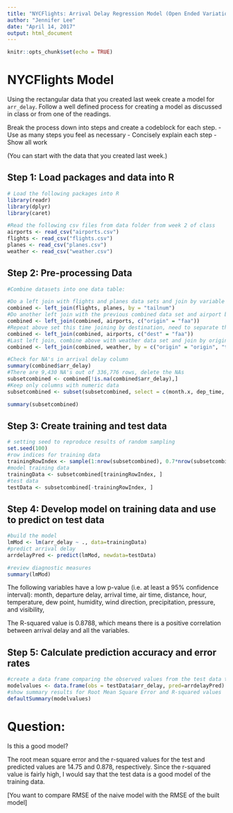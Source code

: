 ```yaml
---
title: "NYCFlights: Arrival Delay Regression Model (Open Ended Variation)"
author: "Jennifer Lee"
date: "April 14, 2017"
output: html_document
---
```


```r
knitr::opts_chunk$set(echo = TRUE)
```

# NYCFlights Model

Using the rectangular data that you created last week create a model for `arr_delay`. Follow a well defined process for creating a model as discussed in class or from one of the readings. 

Break the process down into steps and create a codeblock for each step. 
 - Use as many steps you feel as necessary
 - Concisely explain each step 
 - Show all work
 
(You can start with the data that you created last week.)


## Step 1: Load packages and data into R

```r
# Load the following packages into R
library(readr)
library(dplyr)
library(caret)

#Read the following csv files from data folder from week 2 of class
airports <- read_csv("airports.csv")
flights <- read_csv("flights.csv")
planes <- read_csv("planes.csv")
weather <- read_csv("weather.csv")
```

## Step 2: Pre-processing Data
```r
#Combine datasets into one data table:

#Do a left join with flights and planes data sets and join by variable tailnum
combined <- left_join(flights, planes, by = "tailnum")
#Do another left join with the previous combined data set and airport by variable origin
combined <- left_join(combined, airports, c("origin" = "faa"))
#Repeat above set this time joining by destination, need to separate this because it has to be an OR join not AND
combined <- left_join(combined, airports, c("dest" = "faa"))
#Last left join, combine above with weather data set and join by origin AND date
combined <- left_join(combined, weather, by = c("origin" = "origin", "time_hour" = "time_hour"))

#Check for NA's in arrival delay column
summary(combined$arr_delay)
#There are 9,430 NA's out of 336,776 rows, delete the NAs
subsetcombined <- combined[!is.na(combined$arr_delay),]
#Keep only columns with numeric data
subsetcombined <- subset(subsetcombined, select = c(month.x, dep_time, dep_delay, arr_time, arr_delay, air_time, distance, hour.x, temp, dewp, humid, wind_dir, wind_speed, wind_gust, precip, pressure, visib))

summary(subsetcombined)

```

## Step 3: Create training and test data
```r
# setting seed to reproduce results of random sampling
set.seed(100)
#row indices for training data
trainingRowIndex <- sample(1:nrow(subsetcombined), 0.7*nrow(subsetcombined)) 
#model training data
trainingData <- subsetcombined[trainingRowIndex, ] 
#test data
testData <- subsetcombined[-trainingRowIndex, ]
```

## Step 4: Develop model on training data and use to predict on test data
```r
#build the model
lmMod <- lm(arr_delay ~ ., data=trainingData)
#predict arrival delay
arrdelayPred <- predict(lmMod, newdata=testData)

#review diagnostic measures
summary(lmMod)
```
The following variables have a low p-value (i.e. at least a 95% confidence interval): month, departure delay, arrival time, air time, distance, hour, temperature, dew point, humidity, wind direction, precipitation, pressure, and visibility,

The R-squared value is 0.8788, which means there is a positive correlation between arrival delay and all the variables.


## Step 5: Calculate prediction accuracy and error rates
```r

#create a data frame comparing the observed values from the test data to the predicted values from the predicted values
modelvalues <- data.frame(obs = testData$arr_delay, pred=arrdelayPred)
#show summary results for Root Mean Square Error and R-squared values
defaultSummary(modelvalues)
```

# Question:

Is this a good model?

The root mean square error and the r-squared values for the test and predicted values are 14.75 and 0.878, respectively. Since the r-squared value is fairly high, I would say that the test data is a good model of the training data.

[You want to compare RMSE of the naive model with the RMSE of the built model]
